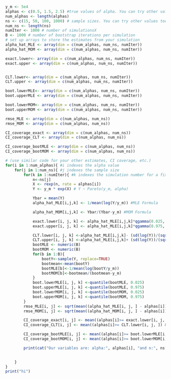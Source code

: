 



```r
y_m <- 5e4
alphas <- c(0.5, 1.5, 2.5) #true values of alpha. You can try other values too.
num_alphas <- length(alphas)
ns <- c(15, 50, 100, 1000) # sample sizes. You can try other values too.
num_ns <- length(ns)
numIter <- 1000 # number of simulationsX
B <- 1000 # number of bootstrap iterations per simulation
# set up arrays to store the estimates from your simulation
alpha_hat_MLE <- array(dim = c(num_alphas, num_ns, numIter))
alpha_hat_MOM <- array(dim = c(num_alphas, num_ns, numIter))

exact.lower<- array(dim = c(num_alphas, num_ns, numIter))
exact.upper <- array(dim = c(num_alphas, num_ns, numIter))


CLT.lower<- array(dim = c(num_alphas, num_ns, numIter))
CLT.upper <- array(dim = c(num_alphas, num_ns, numIter))

boot.lowerMLE<- array(dim = c(num_alphas, num_ns, numIter))
boot.upperMLE <- array(dim = c(num_alphas, num_ns, numIter))

boot.lowerMOM<- array(dim = c(num_alphas, num_ns, numIter))
boot.upperMOM <- array(dim = c(num_alphas, num_ns, numIter))

rmse_MLE <- array(dim = c(num_alphas, num_ns))
rmse_MOM <- array(dim = c(num_alphas, num_ns))

CI_coverage_exact <- array(dim = c(num_alphas, num_ns))
CI_coverage_CLT <- array(dim = c(num_alphas, num_ns))

CI_coverage_bootMLE <- array(dim = c(num_alphas, num_ns))
CI_coverage_bootMOM <- array(dim = c(num_alphas, num_ns))

# (use similar code for your other estimates, CI coverage, etc.)
for(i in 1:num_alphas){ #i indexes the alpha value
    for(j in 1:num_ns){ #j indexes the sample size
        for(k in 1:numIter){ #k indexes the simulation number for a fixed n and alpha
            n<-ns[j]
            X <- rexp(n, rate = alphas[i])
            Y <- y_m * exp(X) # Y ~ Pareto(y_m, alpha)

            Ybar = mean(Y)
            alpha_hat_MLE[i,j,k] <- 1/mean(log(Y/y_m)) #MLE Formula

            alpha_hat_MOM[i,j,k] <- Ybar/(Ybar-y_m) #MOM Formula

            exact.lower[i, j, k] <- alpha_hat_MLE[i,j,k]*qgamma(0.025, n, n)
            exact.upper[i, j, k] <- alpha_hat_MLE[i,j,k]*qgamma(0.975, n, n)

            CLT.lower[i, j, k] <-alpha_hat_MLE[i,j,k]- (sd(log(Y))/(sqrt(n)*qt(0.975, n-1)))
            CLT.upper[i, j, k] <-alpha_hat_MLE[i,j,k]+ (sd(log(Y))/(sqrt(n)*qt(0.975, n-1)))
            bootMLE <- numeric(B)
            bootMOM <- numeric(B)
            for(b in 1:B){
                bootY<-sample(Y, replace=TRUE)
                bootmean<-mean(bootY)
                bootMLE[b]<-1/mean(log(bootY/y_m))
                bootMOM[b]<-bootmean/(bootmean-y_m)
            }
            boot.lowerMLE[i, j, k] <-quantile(bootMLE, 0.025)
            boot.upperMLE[i, j, k] <-quantile(bootMLE, 0.975)
            boot.lowerMOM[i, j, k] <-quantile(bootMOM, 0.025)
            boot.upperMOM[i, j, k] <-quantile(bootMOM, 0.975)
        }
        rmse_MLE[i, j] <- sqrt(mean((alpha_hat_MLE[i, j, ] - alphas[i])**2))
        rmse_MOM[i, j] <- sqrt(mean((alpha_hat_MOM[i, j, ] - alphas[i])**2))

        CI_coverage_exact[i, j] <- mean((alphas[i]>= exact.lower[i, j, ]) & (alphas[i]<= exact.upper[i, j, ]))
        CI_coverage_CLT[i, j] <- mean((alphas[i]>= CLT.lower[i, j, ]) & (alphas[i]<= CLT.upper[i, j, ]))

        CI_coverage_bootMLE[i, j] <- mean((alphas[i]>= boot.lowerMLE[i, j, ]) & (alphas[i]<= boot.upperMLE[i, j, ]))
        CI_coverage_bootMOM[i, j] <- mean((alphas[i]>= boot.lowerMOM[i, j, ]) & (alphas[i]<= boot.upperMOM[i, j, ]))

        print(cat("Our variables are: alpha:", alphas[i], "and n:", ns[j], "\n rmse_MLE is ", rmse_MLE[i, j], "\n and rmse_MOM is", rmse_MOM[i, j], "\n and CI_coverage_exact is", CI_coverage_exact[i, j], "\n and CI_coverage_CLT is ", CI_coverage_CLT[i, j], "\n and CI_coverage_bootMLE is", CI_coverage_bootMLE[i, j], "\n and CI_coverage_bootMOM is", CI_coverage_bootMOM[i, j], ""))

        
    }   
}
print("hi")
```


